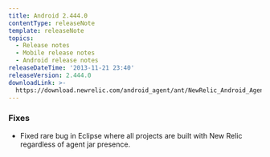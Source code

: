 ```yaml
---
title: Android 2.444.0
contentType: releaseNote
template: releaseNote
topics:
  - Release notes
  - Mobile release notes
  - Android release notes
releaseDateTime: '2013-11-21 23:40'
releaseVersion: 2.444.0
downloadLink: >-
  https://download.newrelic.com/android_agent/ant/NewRelic_Android_Agent_2.444.0.zip
---
```


### Fixes

* Fixed rare bug in Eclipse where all projects are built with New Relic regardless of agent jar presence.
